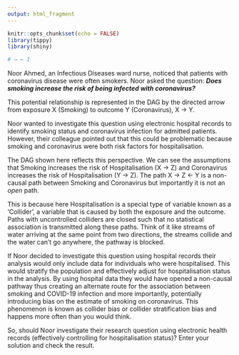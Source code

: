 ```yaml
---
output: html_fragment
---
```


```r
knitr::opts_chunk$set(echo = FALSE)
library(tippy)
library(shiny)

# → ← I

```

Noor Ahmed, an Infectious Diseases ward nurse, noticed that patients with coronavirus disease were often smokers. Noor asked the question: _**Does smoking increase the risk of being infected with coronavirus?**_

This potential relationship is represented in the DAG by the directed arrow from exposure X (Smoking) to outcome Y (Coronavirus), X → Y.

Noor wanted to investigate this question using electronic hospital records to identify smoking status and coronavirus infection for admitted patients. However, their colleague pointed out that this could be problematic because smoking and coronavirus were both risk factors for hospitalisation.

The DAG shown here reflects this perspective. We can see the assumptions that Smoking increases the risk of Hospitalisation (X → Z) and Coronavirus increases the risk of Hospitalisation (Y → Z). The path X → Z ←  Y  is a non-causal path between Smoking and Coronavirus but importantly it is not an _open_ path. 

This is because here Hospitalisation is a special type of variable known as a ‘Collider’, a variable that is caused by both the exposure and the outcome. Paths with uncontrolled colliders are closed such that no statistical association is transmitted along these paths. Think of it like streams of water arriving at the same point from two directions, the streams collide and the water can't go anywhere, the pathway is blocked. 

If Noor decided to investigate this question using hospital records their analysis would only include data for individuals who were hospitalised. This would stratify the population and effectively adjust for hospitalisation status in the analysis. By using hospital data they would have opened a non-causal pathway thus creating an alternate route for the association between smoking and COVID-19 infection and more importantly, potentially introducing bias on the estimate of smoking on coronavirus. This phenomenon is known as collider bias or collider stratification bias and happens more often than you would think.

So, should Noor investigate their research question using electronic health records (effectively controlling for hospitalisation status)? Enter your solution and check the result. 
